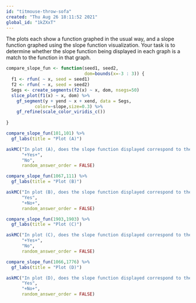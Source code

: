 ```yaml
---
id: "titmouse-throw-sofa"
created: "Thu Aug 26 18:11:52 2021"
global_id: "1kZXxT"
---
```


The plots each show a function graphed in the usual way, and a slope function graphed using the slope function visualization. Your task is to determine whether the slope function being displayed in each graph is a match to the function in that graph. 

```r
compare_slope_fun <- function(seed1, seed2, 
                              dom=bounds(x=-3 : 3)) {
  f1 <- rfun( ~ x, seed = seed1)
  f2 <- rfun( ~ x, seed = seed2)
  Segs <- create_segments(f2(x) ~ x, dom, nsegs=50)
  slice_plot(f1(x) ~ x, dom) %>%
    gf_segment(y + yend ~ x + xend, data = Segs, 
           color=~slope,size=0.3) %>%
    gf_refine(scale_color_viridis_c())
  
}
```

```r
compare_slope_fun(101,101) %>%
  gf_labs(title = "Plot (A)")
```

```r
askMC("In plot (A), does the slope function displayed correspond to the function that is  graphed?",
      "+Yes+",
      "No",
      random_answer_order = FALSE)
```


```r
compare_slope_fun(1067,111) %>%
  gf_labs(title = "Plot (B)")
```

```r
askMC("In plot (B), does the slope function displayed correspond to the function that is  graphed?",
      "Yes",
      "+No+",
      random_answer_order = FALSE)
```

```r
compare_slope_fun(1903,1903) %>%
  gf_labs(title = "Plot (C)")
```

```r
askMC("In plot (C), does the slope function displayed correspond to the function that is  graphed?",
      "+Yes+",
      "No",
      random_answer_order = FALSE)
```

```r
compare_slope_fun(1066,1776) %>%
  gf_labs(title = "Plot (D)")
```

```r
askMC("In plot (D), does the slope function displayed correspond to the function that is  graphed?",
      "Yes",
      "+No+",
      random_answer_order = FALSE)
```
